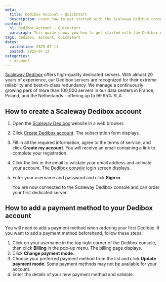 ```yaml
---
meta:
  title: Dedibox Account - Quickstart
  description: Learn how to get started with the Scaleway Dedibox console.
content:
  h1: Dedibox Account - Quickstart
  paragraph: This guide shows you how to get started with the Dedibox console.
tags: dedibox, account, quickstart
dates:
  validation: 2025-02-11
  posted: 2021-07-13
categories:
  - account
---
```


[Scaleway Dedibox](https://www.scaleway.com/en/dedibox/) offers high-quality dedicated servers. With almost 20 years of experience, our Dedibox servers are recognized for their extreme reliability and best-in-class redundancy. We manage a continuously growing park of more than 100,000 servers in our data centers in France, Poland, and the Netherlands - offering up to 99.95% SLA.

## How to create a Scaleway Dedibox account

1. Open the [Scaleway Dedibox](https://www.scaleway.com/en/dedibox/) website in a web browser.
2. Click [Create Dedibox account](https://console.online.net/en/user/subscribe). The subscription form displays.
3. Fill in all the required information, agree to the terms of service, and click **Create my account**. You will receive an email containing a link to complete your registration.
4. Click the link in the email to validate your email address and activate your account. The [Dedibox console](https://console.online.net) login screen displays.
5. Enter your username and password and click **Sign in**.

    You are now connected to the Scaleway Dedibox console and can order your first dedicated server.

## How to add a payment method to your Dedibox account

You will need to add a payment method when ordering your first Dedibox. If you want to add a payment method beforehand, follow these steps:

1. Click on your username in the top right corner of the Dedibox console, then click **Billing** in the pop-up menu. The billing page displays.
2. Click **Change payment mode**.
3. Choose your preferred payment method from the list and click **Update payment mode**.
    <Message type="note">
      Some payment methods may not be available for your account.
    </Message>
4. Enter the details of your new payment method and validate.

